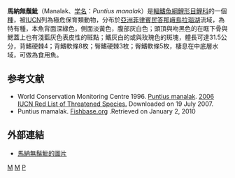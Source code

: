{{Speciesbox 
| genus = Puntius
| species = manalak
| authority = [[Herre|Herre]], 1924
| status = CR
| status_system = IUCN3.1
| synonyms = *''Barbodes manalak''<br /><small>Herre, 1924</small>
}}

'''馬納無鬚魮'''（Manalak、[[学名|学名]]：''Puntius manalak''）是[[輻鰭魚綱|輻鰭魚綱]][[鯉形目|鯉形目]][[鯉科|鯉科]]的一個[[種|種]]，被[[IUCN|IUCN]]列為極危保育類動物，分布於[[亞洲|亞洲]][[菲律賓|菲律賓]][[民答那峨島|民答那峨島]][[拉瑙湖|拉瑙湖]]流域，為特有種，本魚背面深綠色，側面淡黃色，腹部灰白色；頭頂與吻黑色的在眶下骨與鰓蓋上也有淺藍灰色表皮性的斑點；鰭灰白的或與玫瑰色的斑塊，體長可達31.5公分，背鰭硬棘4；背鰭軟條8枚；臀鰭硬棘3枚；臀鰭軟條5枚，棲息在中底層水域，可做為食用魚。

==参考文献==
{{Reflist}}
{{refbegin}}
* World Conservation Monitoring Centre 1996.  [http://www.iucnredlist.org/search/details.php/18904/all Puntius manalak].   [http://www.iucnredlist.org 2006 IUCN Red List of Threatened Species.] {{Wayback|url=http://www.iucnredlist.org/ |date=20140627000000 }} Downloaded on 19 July 2007.
* Puntius mamalak.   [http://www.fishbase.org/summary/SpeciesSummary.php?id=5189/all Fishbase.org] {{Wayback|url=http://www.fishbase.org/summary/SpeciesSummary.php?id=5189%2Fall |date=20110605093736 }}.Retrieved on January 2, 2010
{{refend}}

==外部連結==
*[http://fishbase.org/Photos/ThumbnailsSummary.php?ID=5189 馬納無鬚魮的圖片]
{{Taxonbar}}

[[Category:食用魚|M]]
[[Category:無鬚魮屬|M]]
[[Category:1924年描述的鱼类|P]]